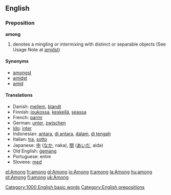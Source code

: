 ==English==

{{rank|seen|better|name|209|among|done|days|something}}

===Preposition===
'''among'''
#denotes a mingling or intermixing with distinct or separable objects (See Usage Note at [[amidst]])

====Synonyms====
*[[amongst]]
*[[amidst]]
*[[amid]]

==== Translations ====
*Danish: [[mellem]], [[blandt]]
*Finnish: [[joukossa]], [[keskellä]], [[seassa]]
*French: [[parmi]]
*German: [[unter]], [[zwischen]]
*[[Ido]]: [[inter]]
*Indonesian: [[antara]], [[di antara]], [[dalam]], [[di tengah]]
*Italian: [[tra]], [[sotto]]
*Japanese: [[中]] ([[なか]], naka), [[間]] ([[あいだ]], aida)
*Old English: [[gemang|ġemang]]
*Portuguese: entre
*Slovene: [[med]]

[[Category:1000 English basic words]]
[[Category:English prepositions]]

[[el:Among]]
[[fr:among]]
[[gl:Among]]
[[io:Among]]
[[it:among]]
[[la:Among]]
[[hu:among]]
[[pt:Among]]
[[fi:among]]
[[uk:Among]]